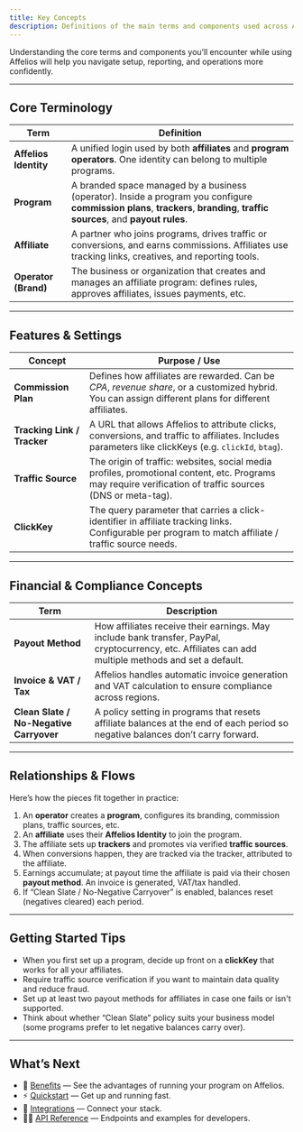 ```yaml
---
title: Key Concepts
description: Definitions of the main terms and components used across Affelios — what they mean and how they relate.
---
```


Understanding the core terms and components you’ll encounter while using Affelios will help you navigate setup, reporting, and operations more confidently.

---

## Core Terminology

| Term | Definition |
|---|------------|
| **Affelios Identity** | A unified login used by both **affiliates** and **program operators**. One identity can belong to multiple programs. |
| **Program** | A branded space managed by a business (operator). Inside a program you configure **commission plans**, **trackers**, **branding**, **traffic sources**, and **payout rules**. |
| **Affiliate** | A partner who joins programs, drives traffic or conversions, and earns commissions. Affiliates use tracking links, creatives, and reporting tools. |
| **Operator (Brand)** | The business or organization that creates and manages an affiliate program: defines rules, approves affiliates, issues payments, etc. |

---

## Features & Settings

| Concept | Purpose / Use |
|---------|---------------|
| **Commission Plan** | Defines how affiliates are rewarded. Can be *CPA*, *revenue share*, or a customized hybrid. You can assign different plans for different affiliates. |
| **Tracking Link / Tracker** | A URL that allows Affelios to attribute clicks, conversions, and traffic to affiliates. Includes parameters like clickKeys (e.g. `clickId`, `btag`). |
| **Traffic Source** | The origin of traffic: websites, social media profiles, promotional content, etc. Programs may require verification of traffic sources (DNS or meta-tag). |
| **ClickKey** | The query parameter that carries a click-identifier in affiliate tracking links. Configurable per program to match affiliate / traffic source needs. |

---

## Financial & Compliance Concepts

| Term | Description |
|------|-------------|
| **Payout Method** | How affiliates receive their earnings. May include bank transfer, PayPal, cryptocurrency, etc. Affiliates can add multiple methods and set a default. |
| **Invoice & VAT / Tax** | Affelios handles automatic invoice generation and VAT calculation to ensure compliance across regions. |
| **Clean Slate / No-Negative Carryover** | A policy setting in programs that resets affiliate balances at the end of each period so negative balances don’t carry forward. |

---

## Relationships & Flows

Here’s how the pieces fit together in practice:

1. An **operator** creates a **program**, configures its branding, commission plans, traffic sources, etc.  
2. An **affiliate** uses their **Affelios Identity** to join the program.  
3. The affiliate sets up **trackers** and promotes via verified **traffic sources**.  
4. When conversions happen, they are tracked via the tracker, attributed to the affiliate.  
5. Earnings accumulate; at payout time the affiliate is paid via their chosen **payout method**. An invoice is generated, VAT/tax handled.  
6. If “Clean Slate / No-Negative Carryover” is enabled, balances reset (negatives cleared) each period.

---

## Getting Started Tips

- When you first set up a program, decide up front on a **clickKey** that works for all your affiliates.  
- Require traffic source verification if you want to maintain data quality and reduce fraud.  
- Set up at least two payout methods for affiliates in case one fails or isn't supported. 
- Think about whether “Clean Slate” policy suits your business model (some programs prefer to let negative balances carry over).  

---

## What’s Next

- 🌟 [Benefits](/knowledge-base/benefits) — See the advantages of running your program on Affelios.  
- ⚡ [Quickstart](/quickstart) — Get up and running fast.  
- 🧩 [Integrations](/integrations) — Connect your stack.  
- 👩‍💻 [API Reference](/developers/reference) — Endpoints and examples for developers.

